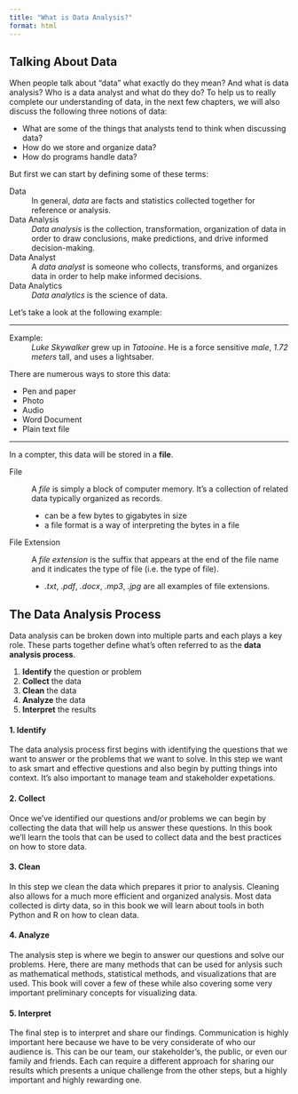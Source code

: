 ```yaml
---
title: "What is Data Analysis?"
format: html
---
```


## Talking About Data

When people talk about "data" what exactly do they mean? And what is data analysis? Who is a data analyst and what do they do? To help us to really complete our understanding of data, in the next few chapters, we will also discuss the following three notions of data:

- What are some of the things that analysts tend to think when discussing data?
- How do we store and organize data?
- How do programs handle data?

But first we can start by defining some of these terms:

Data
: In general, *data* are facts and statistics collected together for reference or analysis.

Data Analysis
: *Data analysis* is the collection, transformation, organization of data in order to draw conclusions, make predictions, and drive informed decision-making.

Data Analyst
: A *data analyst* is someone who collects, transforms, and organizes data in order to help make informed decisions.

Data Analytics
: *Data analytics* is the science of data.

Let's take a look at the following example:

- - -

Example:
: *Luke Skywalker* grew up in *Tatooine*. He is a force sensitive *male*, *1.72 meters* tall, and uses a lightsaber.

There are numerous ways to store this data:

- Pen and paper
- Photo
- Audio
- Word Document
- Plain text file

- - -

In a compter, this data will be stored in a **file**.

File
: A *file* is simply a block of computer memory. It's a collection of related data typically organized as records.
 
    - can be a few bytes to gigabytes in size
    - a file format is a way of interpreting the bytes in a file

File Extension
: A *file extension* is the suffix that appears at the end of the file name and it indicates the type of file (i.e. the type of file).

    - *.txt*, *.pdf*, *.docx*, *.mp3*, *.jpg* are all examples of file extensions.   


## The Data Analysis Process

Data analysis can be broken down into multiple parts and each plays a key role. These parts together define what's often referred to as the **data analysis process**.

1. **Identify** the question or problem 
2. **Collect** the data
3. **Clean** the data
4. **Analyze** the data
5. **Interpret** the results 

#### 1. Identify

The data analysis process first begins with identifying the questions that we want to answer or the problems that we want to solve. In this step we want to ask smart and effective questions and also begin by putting things into context. It's also important to manage team and stakeholder expetations.

#### 2. Collect

Once we've identified our questions and/or problems we can begin by collecting the data that will help us answer these questions. In this book we'll learn the tools that can be used to collect data and the best practices on how to store data. 

#### 3. Clean

In this step we clean the data which prepares it prior to analysis. Cleaning also allows for a much more efficient and organized analysis. Most data collected is dirty data, so in this book we will learn about tools in both Python and R on how to clean data.

#### 4. Analyze

The analysis step is where we begin to answer our questions and solve our problems. Here, there are many methods that can be used for anlysis such as mathematical methods, statistical methods, and visualizations that are used. This book will cover a few of these while also covering some very important preliminary concepts for visualizing data. 

#### 5. Interpret

The final step is to interpret and share our findings. Communication is highly important here because we have to be very considerate of who our audience is. This can be our team, our stakeholder's, the public, or even our family and friends. Each can require a different approach for sharing our results which presents a unique challenge from the other steps, but a highly important and highly rewarding one.  